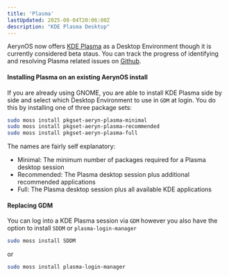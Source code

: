 ```yaml
---
title: 'Plasma'
lastUpdated: 2025-08-04T20:06:00Z
description: "KDE Plasma Desktop"
---
```



AerynOS now offers [KDE Plasma](https://kde.org/plasma-desktop/) as a Desktop Environment though it is currently considered beta staus. You can track the progress of identifying and resolving Plasma related issues on [Github](https://github.com/AerynOS/recipes/issues/952).

#### Installing Plasma on an existing AerynOS install

If you are already using GNOME, you are able to install KDE Plasma side by side and select which Desktop Environment to use in `GDM` at login. You do this by installing one of three package sets:

```bash
sudo moss install pkgset-aeryn-plasma-minimal
sudo moss install pkgset-aeryn-plasma-recommended
sudo moss install pkgset-aeryn-plasma-full
```

The names are fairly self explanatory:
* Minimal: The minimum number of packages required for a Plasma desktop session
* Recommended: The Plasma desktop session plus additional recommended applications
* Full: The Plasma desktop session plus all available KDE applications


#### Replacing GDM

You can log into a KDE Plasma session via `GDM` however you also have the option to install `SDDM` or `plasma-login-manager`

```bash
sudo moss install SDDM
```

or

```bash
sudo moss install plasma-login-manager
```
